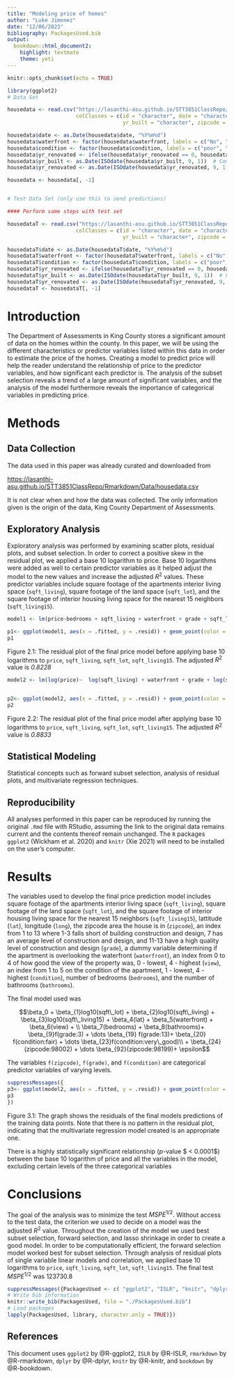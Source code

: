 ```yaml
---
title: "Modeling price of homes"
author: "Luke Jimenez"
date: "12/06/2023"
bibliography: PackagesUsed.bib
output: 
  bookdown::html_document2: 
    highlight: textmate
    theme: yeti
---
```


```r
knitr::opts_chunk$set(echo = TRUE)

library(ggplot2)
# Data Set

housedata <- read.csv("https://lasanthi-asu.github.io/STT3851ClassRepo/Rmarkdown/Data/housedata.csv", 
                      colClasses = c(id = "character", date = "character", 
                                     yr_built = "character", zipcode = "factor", grade = "factor"))

housedata$date <- as.Date(housedata$date, "%Y%m%d")
housedata$waterfront <- factor(housedata$waterfront, labels = c("No", "Yes"))
housedata$condition <- factor(housedata$condition, labels = c("poor", "fair", "average", "good", "very good"))
housedata$yr_renovated <- ifelse(housedata$yr_renovated == 0, housedata$yr_built, housedata$yr_renovated)
housedata$yr_built <- as.Date(ISOdate(housedata$yr_built, 9, 1))  # Complete Year, Sept 1
housedata$yr_renovated <- as.Date(ISOdate(housedata$yr_renovated, 9, 1))  # Last renovated Year, Sept 1

housedata <- housedata[, -1]


# Test Data Set (only use this to send predictions)

#### Perform same steps with test set

housedataT <- read.csv("https://lasanthi-asu.github.io/STT3851ClassRepo/Rmarkdown/Data/housedataTEST.csv", 
                      colClasses = c(id = "character", date = "character", 
                                     yr_built = "character", zipcode = "factor", grade = "factor"))

housedataT$date <- as.Date(housedataT$date, "%Y%m%d")
housedataT$waterfront <- factor(housedataT$waterfront, labels = c("No", "Yes"))
housedataT$condition <- factor(housedataT$condition, labels = c("poor", "fair", "average", "good", "very good"))
housedataT$yr_renovated <- ifelse(housedataT$yr_renovated == 0, housedataT$yr_built, housedataT$yr_renovated)
housedataT$yr_built <- as.Date(ISOdate(housedataT$yr_built, 9, 1))  # Complete Year, Sept 1
housedataT$yr_renovated <- as.Date(ISOdate(housedataT$yr_renovated, 9, 1))  # Last renovated Year, Sept 1
housedataT <- housedataT[, -1]
```

# Introduction

The Department of Assessments in King County stores a significant amount of data on the homes within the county. In this paper, we will be using the different characteristics or predictor variables listed within this data in order to estimate the price of the homes. Creating a model to predict price will help the reader understand the relationship of price to the predictor variables, and how significant each predictor is. The analysis of the subset selection reveals a trend of a large amount of significant variables, and the analysis of the model furthermore reveals the importance of categorical variables in predicting price.

# Methods

## Data Collection

The data used in this paper was already curated and downloaded from

<https://lasanthi-asu.github.io/STT3851ClassRepo/Rmarkdown/Data/housedata.csv>

It is not clear when and how the data was collected. The only information given is the origin of the data, King County Department of Assessments.

## Exploratory Analysis

Exploratory analysis was performed by examining scatter plots, residual plots, and subset selection. In order to correct a positive skew in the residual plot, we applied a base 10 logarithm to price. Base 10 logarithms were added as well to certain predictor variables as it helped adjust the model to the new values and increase the adjusted $R^2$ values. These predictor variables include square footage of the apartments interior living space (`sqft_living`), square footage of the land space (`sqft_lot`), and the square footage of interior housing living space for the nearest 15 neighbors (`sqft_living15`).

```r
model1 <- lm(price~bedrooms + sqft_living + waterfront + grade + sqft_living15 + sqft_lot15 + condition + zipcode +long, data = housedata)

p1<- ggplot(model1, aes(x = .fitted, y = .resid)) + geom_point(color = "red", size = 0.5) + theme_bw() +xlab("Fitted Values")+ ylab("Residuals")
p1

```

Figure 2.1: The residual plot of the final price model before applying base 10 logarithms to `price`, `sqft_living`, `sqft_lot`, `sqft_living15`. The adjusted $R^2$ value is *0.8228*

```r
model2 <- lm(log(price)~  log(sqft_living) + waterfront + grade + log(sqft_living15) + log(sqft_lot15) + condition + zipcode + long + view + bedrooms + bathrooms + lat + date , data = housedata)


p2<- ggplot(model2, aes(x = .fitted, y = .resid)) + geom_point(color = "red", size = 0.5) + theme_bw()+ xlab("Fitted Values")+ ylab("Residuals")
p2

```

Figure 2.2: The residual plot of the final price model after applying base 10 logarithms to `price`, `sqft_living`, `sqft_lot`, `sqft_living15`. The adjusted $R^2$ value is *0.8833*

## Statistical Modeling

Statistical concepts such as forward subset selection, analysis of residual plots, and multivariate regression techniques.

## Reproducibility

All analyses performed in this paper can be reproduced by running the original `.Rmd` file with RStudio, assuming the link to the original data remains current and the contents thereof remain unchanged. The `R` packages `ggplot2` (Wickham et al. 2020) and `knitr` (Xie 2021) will need to be installed on the user's computer.

# Results

The variables used to develop the final price prediction model includes square footage of the apartments interior living space (`sqft_living`), square footage of the land space (`sqft_lot`), and the square footage of interior housing living space for the nearest 15 neighbors (`sqft_living15`), lattitude (`lat`), longitude (`long`), the zipcode area the house is in (`zipcode`), an index from 1 to 13 where 1-3 falls short of building construction and design, 7 has an average level of construction and design, and 11-13 have a high quality level of construction and design (`grade`), a dummy variable determining if the apartment is overlooking the waterfront (`waterfront`), an index from 0 to 4 of how good the view of the property was, 0 - lowest, 4 - highest (`view`), an index from 1 to 5 on the condition of the apartment, 1 - lowest, 4 - highest (`condition`), number of bedrooms (`bedrooms`), and the number of bathrooms (`bathrooms`).

The final model used was

$$\beta_0 + \beta_{1}log10(sqft\_lot) + \beta_{2}log10(sqft\_living) + \beta_{3}log10(sqft\_living15) +  \beta_4(lat) + \beta_5(waterfront) + \beta_6(view) + \\  \beta_7(bedrooms) +  \beta_8(bathrooms)+  \beta_{9}f(grade:3) + \dots \beta_{19} f(grade:13)+  \beta_{20} f(condition:fair) + \dots \beta_{23}f(condition:very\_good)\\ + \beta_{24}(zipcode:98002) + \dots \beta_{92}(zipcode:98199)+ \epsilon$$

The variables `f(zipcode)`, `f(grade)`, and `f(condition)` are categorical predictor variables of varying levels.

```r
suppressMessages({
p3<- ggplot(model2, aes(x = .fitted, y = .resid)) + geom_point(color = "pink", size = 0.5) + theme_bw()+ xlab("Fitted Values")+ ylab("Residuals")
p3
})
```

Figure 3.1: The graph shows the residuals of the final models predictions of the training data points. Note that there is no pattern in the residual plot, indicating that the multivariate regression model created is an appropriate one.

There is a highly statistically significant relationship ($p$-value \$ \< 0.0001\$) between the base 10 logarithm of price and all the variables in the model, excluding certain levels of the three categorical variables

# Conclusions

The goal of the analysis was to minimize the test $MSPE^{1/2}$. Without access to the test data, the criterion we used to decide on a model was the adjusted $R^2$ value. Throughout the creation of the model we used best subset selection, forward selection, and lasso shrinkage in order to create a good model. In order to be computationally efficient, the forward selection model worked best for subset selection. Through analysis of residual plots of single variable linear models and correlation, we applied base 10 logarithms to `price`, `sqft_living`, `sqft_lot`, `sqft_living15`. The final test $MSPE^{1/2}$ was 123730.8

```r
suppressMessages({PackagesUsed <- c( "ggplot2", "ISLR", "knitr", "dplyr", "rmarkdown", "bookdown")
# Write bib information
knitr::write_bib(PackagesUsed, file = "./PackagesUsed.bib")
# Load packages
lapply(PackagesUsed, library, character.only = TRUE)})
```
## References


This document uses `ggplot2` by @R-ggplot2, `ISLR` by @R-ISLR, `rmarkdown` by @R-rmarkdown, `dplyr` by @R-dplyr, `knitr` by @R-knitr, and `bookdown` by @R-bookdown.
